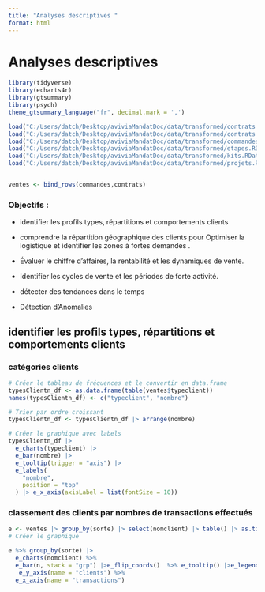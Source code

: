 ```yaml
---
title: "Analyses descriptives "
format: html
---
```


# Analyses descriptives

```r
 
library(tidyverse)
library(echarts4r)
library(gtsummary)
library(psych)
theme_gtsummary_language("fr", decimal.mark = ',')

load("C:/Users/datch/Desktop/aviviaMandatDoc/data/transformed/contrats.RData")
load("C:/Users/datch/Desktop/aviviaMandatDoc/data/transformed/contrats.RData")
load("C:/Users/datch/Desktop/aviviaMandatDoc/data/transformed/commandes.RData")
load("C:/Users/datch/Desktop/aviviaMandatDoc/data/transformed/etapes.RData")
load("C:/Users/datch/Desktop/aviviaMandatDoc/data/transformed/kits.RData")
load("C:/Users/datch/Desktop/aviviaMandatDoc/data/transformed/projets.RData")


ventes <- bind_rows(commandes,contrats)

```

### Objectifs :

-   identifier les profils types, répartitions et comportements clients

-   comprendre la répartition géographique des clients pour Optimiser la logistique et identifier les zones à fortes demandes .

<!-- -->

-   Évaluer le chiffre d’affaires, la rentabilité et les dynamiques de vente.

-   Identifier les cycles de vente et les périodes de forte activité.

-   détecter des tendances dans le temps

-   Détection d’Anomalies

## identifier les profils types, répartitions et comportements clients

### catégories clients

```r

# Créer le tableau de fréquences et le convertir en data.frame
typesClientn_df <- as.data.frame(table(ventes$typeclient))
names(typesClientn_df) <- c("typeclient", "nombre")

# Trier par ordre croissant
typesClientn_df <- typesClientn_df |> arrange(nombre)

# Créer le graphique avec labels
typesClientn_df |>
  e_charts(typeclient) |>
  e_bar(nombre) |>
  e_tooltip(trigger = "axis") |>
  e_labels(
    "nombre",
    position = "top"
  ) |> e_x_axis(axisLabel = list(fontSize = 10))

```

### classement des clients par nombres de transactions effectués

```r
e <- ventes |> group_by(sorte) |> select(nomclient) |> table() |> as.tibble() 
# Créer le graphique

e %>% group_by(sorte) |>
  e_charts(nomclient) %>%
  e_bar(n, stack = "grp") |>e_flip_coords()  %>% e_tooltip() |>e_legend(left = "20%", show = TRUE) |>
   e_y_axis(name = "clients") %>%
  e_x_axis(name = "transactions")

```
